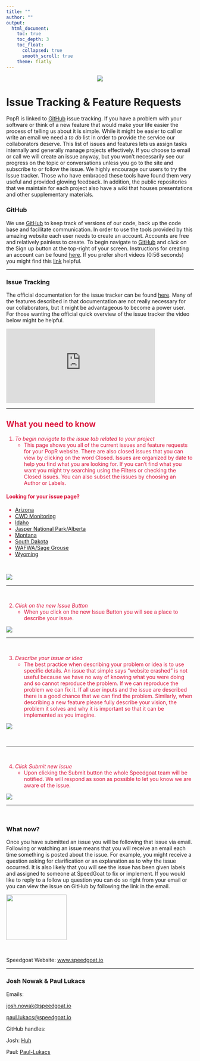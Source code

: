 ```yaml
---
title: ""
author: ""
output:
  html_document:
    toc: true
    toc_depth: 3
    toc_float:
      collapsed: true
      smooth_scroll: true
    theme: flatly
---
```

<center>
  <img src = "./www/SG_Horizontal_Transparent_RGB.png">
</center>

# Issue Tracking & Feature Requests

PopR is linked to [GitHub](https://github.com/) issue tracking.  If you have a problem with your software or think of a new feature that would make your life easier the process of telling us about it is simple.  While it might be easier to call or write an email we need a *to do* list in order to provide the service our collaborators deserve.  This list of issues and features lets us assign tasks internally and generally manage projects effectively.  If you choose to email or call we will create an issue anyway, but you won't necessarily see our progress on the topic or conversations unless you go to the site and subscribe to or follow the issue.  We highly encourage our users to try the Issue tracker.  Those who have embraced these tools have found them very useful and provided glowing feedback.  In addition, the public repositories that we maintain for each project also have a wiki that houses presentations and other supplementary materials.

### GitHub

We use [GitHub](https://github.com/) to keep track of versions of our code, back up the code base and facilitate communication.  In order to use the tools provided by this amazing website each user needs to create an account.  Accounts are free and relatively painless to create.  To begin navigate to [GitHub](https://github.com/) and *click* on the Sign up button at the top-right of your screen.  Instructions for creating an account can be found [here](http://www.wikihow.com/Create-an-Account-on-GitHub).  If you prefer short videos (0:56 seconds) you might find this [link](https://www.youtube.com/watch?v=ezxRcdJ8glM) helpful.

***

### Issue Tracking

The official documentation for the issue tracker can be found [here](https://guides.github.com/features/issues/).  Many of the features described in that documentation are not really necessary for our collaborators, but it might be advantageous to become a power user.  For those wanting the official quick overview of the issue tracker the video below might be helpful.

<iframe width="400" height="200" src="https://www.youtube.com/embed/TJlYiMp8FuY" frameborder="0" allowfullscreen>
</iframe>

***

<div style = "color:crimson">
## What you need to know

1. _To begin navigate to the issue tab related to your project_
    + This page shows you all of the current issues and feature requests for your PopR website.  There are also closed issues that you can view by clicking on the word Closed.  Issues are organized by date to help you find what you are looking for.  If you can't find what you want you might try searching using the Filters or checking the Closed issues.  You can also subset the issues by choosing an Author or Labels.

#### Looking for your issue page?
- [Arizona](https://github.com/Huh/PopR_AZGF/issues)
- [CWD Monitoring](https://github.com/Huh/PopR_CWD/issues)
- [Idaho](https://github.com/Huh/PopR_IDFG/issues)
- [Jasper National Park/Alberta](https://github.com/Huh/PopR_Jasper/issues)
- [Montana](https://github.com/Huh/PopR_MT/issues)
- [South Dakota](https://github.com/Huh/PopR_SDGFP/issues)
- [WAFWA/Sage Grouse](https://github.com/Huh/PopR_Sage/issues)
- [Wyoming](https://github.com/Huh/PopR_WGFD)

<br>

<img src = "./www/Issue_img_issue_tab.png">

***

<br>

2. _Click on the new Issue Button_
    + When you click on the new Issue Button you will see a place to describe your issue.

<img src = "./www/Issue_img_new_issue.png">

***

<br>

3. _Describe your issue or idea_
    + The best practice when describing your problem or idea is to use specific details.  An issue that simple says "website crashed" is not useful because we have no way of knowing what you were doing and so cannot reproduce the problem.  If we can reproduce the problem we can fix it.  If all user inputs and the issue are described there is a good chance that we can find the problem.  Similarly, when describing a new feature please fully describe your vision, the problem it solves and why it is important so that it can be implemented as you imagine.

<img src = "./www/Issue_img_eg_issue.png">

<br>

***

<br>

4. _Click Submit new issue_
    + Upon clicking the Submit button the whole Speedgoat team will be notified.  We will respond as soon as possible to let you know we are aware of the issue.  

<img src = "./www/Issue_img_issue_submit.png">
</div>

***

<br>

### What now?

Once you have submitted an issue you will be following that issue via email.  Following or watching an issue means that you will receive an email each time something is posted about the issue.  For example, you might receive a question asking for clarification or an explanation as to why the issue occurred.  It is also likely that you will see the issue has been given labels and assigned to someone at SpeedGoat to fix or implement.  If you would like to reply to a follow up question you can do so right from your email or you can view the issue on GitHub by following the link in the email.



<img src = "./www/SG_Horizontal_Transparent_RGB.png"
  height = "122" width = "162">

<br>

Speedgoat Website: [www.speedgoat.io](https://www.speedgoat.io)

***

### Josh Nowak & Paul Lukacs

Emails:

<a href="mailto:josh.nowak@speedgoat.io?Subject=PopR%20again" target="_top">josh.nowak@speedgoat.io</a> 

<a href="mailto:paul.lukacs@speedgoat.io?Subject=PopR%20again" target="_top">paul.lukacs@speedgoat.io</a> 
  
GitHub handles: 

Josh: [Huh](https://github.com/Huh)

Paul: [Paul-Lukacs](https://github.com/paul-lukacs)

<br>

<div style="padding-bottom:100px"></div>
